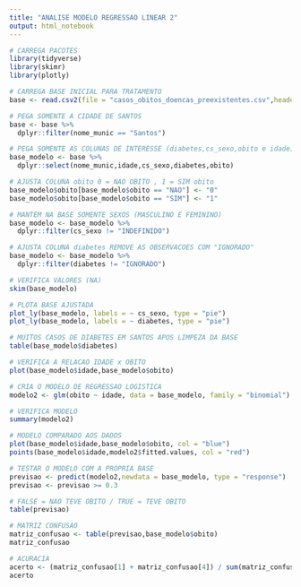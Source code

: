 ```yaml
---
title: "ANALISE MODELO REGRESSAO LINEAR 2"
output: html_notebook
---
```


```r
# CARREGA PACOTES 
library(tidyverse)
library(skimr)
library(plotly)
```

```r
# CARREGA BASE INICIAL PARA TRATAMENTO
base <- read.csv2(file = "casos_obitos_doencas_preexistentes.csv",header = TRUE)
```

```r
# PEGA SOMENTE A CIDADE DE SANTOS
base <- base %>% 
  dplyr::filter(nome_munic == "Santos")
```

```r
# PEGA SOMENTE AS COLUNAS DE INTERESSE (diabetes,cs_sexo,obito e idade)
base_modelo <- base %>% 
  dplyr::select(nome_munic,idade,cs_sexo,diabetes,obito)
```

```r
# AJUSTA COLUNA obito 0 = NAO OBITO , 1 = SIM obito
base_modelo$obito[base_modelo$obito == "NAO"] <- "0"
base_modelo$obito[base_modelo$obito == "SIM"] <- "1"
```


```r
# MANTEM NA BASE SOMENTE SEXOS (MASCULINO E FEMININO)
base_modelo <- base_modelo %>% 
  dplyr::filter(cs_sexo != "INDEFINIDO")
```


```r
# AJUSTA COLUNA diabetes REMOVE AS OBSERVACOES COM "IGNORADO"
base_modelo <- base_modelo %>% 
  dplyr::filter(diabetes != "IGNORADO")
```

```r
# VERIFICA VALORES (NA)
skim(base_modelo)
```

```r
# PLOTA BASE AJUSTADA
plot_ly(base_modelo, labels = ~ cs_sexo, type = "pie")
plot_ly(base_modelo, labels = ~ diabetes, type = "pie")
```

```r
# MUITOS CASOS DE DIABETES EM SANTOS APOS LIMPEZA DA BASE
table(base_modelo$diabetes)
```

```r
# VERIFICA A RELACAO IDADE x OBITO
plot(base_modelo$idade,base_modelo$obito)
```

```r
# CRIA O MODELO DE REGRESSAO LOGISTICA 
modelo2 <- glm(obito ~ idade, data = base_modelo, family = "binomial")
```

```r
# VERIFICA MODELO
summary(modelo2)
```

```r
# MODELO COMPARADO AOS DADOS
plot(base_modelo$idade,base_modelo$obito, col = "blue")
points(base_modelo$idade,modelo2$fitted.values, col = "red")
```

```r
# TESTAR O MODELO COM A PROPRIA BASE
previsao <- predict(modelo2,newdata = base_modelo, type = "response")
previsao <- previsao >= 0.3
```

```r
# FALSE = NAO TEVE OBITO / TRUE = TEVE OBITO
table(previsao)
```

```r
# MATRIZ CONFUSAO 
matriz_confusao <- table(previsao,base_modelo$obito)
matriz_confusao
```

```r
# ACURACIA
acerto <- (matriz_confusao[1] + matriz_confusao[4]) / sum(matriz_confusao)
acerto
```


